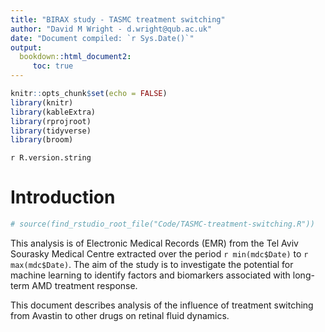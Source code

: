 ```yaml
---
title: "BIRAX study - TASMC treatment switching"
author: "David M Wright - d.wright@qub.ac.uk"
date: "Document compiled: `r Sys.Date()`"
output: 
  bookdown::html_document2:
     toc: true
---
```


```r
knitr::opts_chunk$set(echo = FALSE)
library(knitr)
library(kableExtra)
library(rprojroot)
library(tidyverse)
library(broom)
```

`r R.version.string`   

# Introduction

```r
# source(find_rstudio_root_file("Code/TASMC-treatment-switching.R"))
```

This analysis is of Electronic Medical Records (EMR) from the Tel Aviv Sourasky Medical Centre extracted over the period `r min(mdc$Date)` to `r max(mdc$Date)`. The aim of the study is to investigate the potential for machine learning to identify factors and biomarkers associated with long-term AMD treatment response.

This document describes analysis of the influence of treatment switching from Avastin to other drugs on retinal fluid dynamics.


